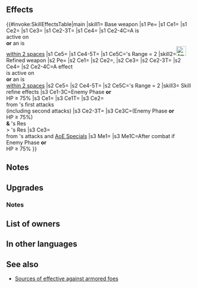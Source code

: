 {{Weapon Infobox
|tagid=SID_春風のブレス
|weaponType=Dragonstone
|might=16
|range=1
|effectiveness=armored
|effect=Effective against armored foes. Grants Res+3. If a bonus granted by a skill like Rally or Hone is active on unit or if unit is within 2 spaces of an ally, neutralizes unit's penalties and inflicts Atk-6 on foe during combat, and foe cannot make a follow-up attack. If foe's Range = 2, calculates damage using the lower of foe's Def or Res.
|cost=400
|exclusive=1
|statModifiers=0,16,0,0,3
|required=Flametongue
|refinePaths=default
|refineSP=400
|refineMedals=500
|refineDews=200
|upgradedEffect=Effective against armored foes. Grants Res+3. If【Bonus】is active on unit or if unit is within 2 spaces of an ally, inflicts Atk-6 and Spd/Def/Res-4 on foe, neutralizes unit's penalties, and foe cannot make a follow-up attack during combat. If foe's Range = 2, calculates damage using the lower of foe's Def or Res.<br><br>【Bonus】<br>All effects that last "for 1 turn" or "that turn only." Includes bonuses granted by a skill like Rally or Hone and positive status effects (extra movement or effects like Dominance).
|effectSkill1=If foe initiates combat or foe's HP ≥ 75% at start of combat, inflicts Atk/Spd/Def/Res-4 on foe during combat, reduces damage from foe's first attack by 5 during combat ("first attack" normally means only the first strike; for effects that grant "unit attacks twice," it means the first and second strikes), and restores 7 HP to unit after combat, and also, if unit's Res > foe's Res, reduces damage from attacks during combat and from area-of-effect Specials (excluding Røkkr area-of-effect Specials) by percentage = difference between stats × 4 (max 40%).
|properties=
}}
==Effects==
{{#invoke:SkillEffectsTable|main
|skill1={{SCi|weapon}} Base weapon
|s1 Pe={{Eft|Stat Boosts|Res|3}}
|s1 Ce1={{Eft|Effectiveness|{{Mt|Armored}}}}
|s1 Ce2={{Eft|Temporary Debuff|Atk|6}}
|s1 Ce3={{Eft|Prevent Follow-Up}}
|s1 Ce2-3T={{Tgt|Foe}}
|s1 Ce4={{Eft|Neutralize Penalty}}
|s1 Ce2-4C=A {{SEt|Bonus}} is<br>active on{{Tgt|Unit}}<br>'''or''' an {{Tgt|Ally}} is<br>[[within 2 spaces]]
|s1 Ce5={{Eft|Lower Def Res}}
|s1 Ce4-5T={{Tgt|Unit}}
|s1 Ce5C={{Tgt|Foe}}'s Range = 2
|skill2=[[File:Attack Plus W.png|x26px|class=inline-icon|link=|alt=]] Refined weapon
|s2 Pe={{Eft|Stat Boosts|Res|3}}
|s2 Ce1={{Eft|Effectiveness|{{Mt|Armored}}}}
|s2 Ce2={{Eft|Temporary Debuff|Atk|6}}, {{Eft|Temporary Debuff|Spd/Def/Res|4}}
|s2 Ce3={{Eft|Prevent Follow-Up}}
|s2 Ce2-3T={{Tgt|Foe}}
|s2 Ce4={{Eft|Neutralize Penalty}}
|s2 Ce2-4C=A {{Kp|Bonus}} effect<br>is active on {{Tgt|Unit}}<br>'''or''' an {{Tgt|Ally}} is<br>[[within 2 spaces]]
|s2 Ce5={{Eft|Lower Def Res}}
|s2 Ce4-5T={{Tgt|Unit}}
|s2 Ce5C={{Tgt|Foe}}'s Range = 2
|skill3={{Si|Zephyr Breath|refine=Skill1}} Skill refine effects
|s3 Ce1-3C=Enemy Phase '''or'''<br>{{Tgt|Foe}} HP ≥ 75%
|s3 Ce1={{Eft|Temporary debuffs|Atk/Spd/Def/Res|4}}
|s3 Ce1T={{Tgt|Foe}}
|s3 Ce2={{Eft|Damage Reduction|5}}<br>from {{Tgt|Foe}}'s first attacks<br>(including second attacks)
|s3 Ce2-3T={{Tgt|Unit}}
|s3 Ce3C=(Enemy Phase '''or'''<br>{{Tgt|Foe}} HP ≥ 75%)<br>'''&''' {{Tgt|Unit}}'s Res<br>> {{Tgt|Foe}}'s Res
|s3 Ce3={{Eft|Damage Reduction|4 × ({{Tgt|Unit}}'s Res - {{Tgt|Foe}}'s Res)|max=40%|percent=1}}<br>from {{Tgt|Foe}}'s attacks and [[AoE Specials]]
|s3 Me1={{Eft|Heal|7}}
|s3 Me1C=After combat if<br>Enemy Phase '''or'''<br>{{Tgt|Foe}} HP ≥ 75%
}}

==Notes==
{{Effective damage bonus|armored}}
{{EffectfromBonuses|penalty neutralization, temporary debuffs, and follow-up preventing effects}}
{{Penalty neutralization}}
{{Temporary debuffs}}
{{Prevent follow-up}}
{{LowerDefRes}}
==Upgrades==
{{Weapon Upgrade List}}
===Notes===
{{EffectfromBonus|name=refined Zephyr Breath}}
{{Prevent follow-up|name=Refined Zephyr Breath}}
{{IfFoeInitiates}}
{{After combat healing|name={{St|Zephyr Breath|refine=Skill1}}}}
{{DamagePercentageReduction}}
{{AoEDamageReduction}}

==List of owners==
{{Skill Hero List}}
==In other languages==
{{OtherLanguages
|english=Zephyr Breath
|japanese=春風のブレス
|german=Zephir-Atem
|spanishEU=Aliento céfiro
|spanishLA=Soplo céfiro
|french=Souffle zéphyr
|italian=Soffio primaverile
|chineseTW=春風吐息
|portuguese=Sopro de Zephyr
}}
==See also==
{{See also skills|cond=WeaponEffectiveness='armored' AND WikiName LIKE '%breath%' OR Description LIKE '%if%bonus%active on unit%cannot make a follow-up%' OR Description LIKE '%unit_s Res > foe_s Res%educes damage from attacks during combat%'}}
* [[Sources of effective against armored foes]]
{{Weapons Navbox}}